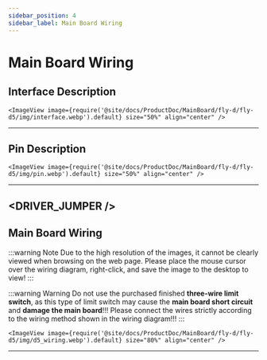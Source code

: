 ```yaml
---
sidebar_position: 4
sidebar_label: Main Board Wiring
---
```




# Main Board Wiring

## Interface Description

    <ImageView image={require('@site/docs/ProductDoc/MainBoard/fly-d/fly-d5/img/interface.webp').default} size="50%" align="center" />

----

## Pin Description

    <ImageView image={require('@site/docs/ProductDoc/MainBoard/fly-d/fly-d5/img/pin.webp').default} size="50%" align="center" />
---

<DRIVER_JUMPER />
---

## Main Board Wiring

:::warning Note
Due to the high resolution of the images, it cannot be clearly viewed when browsing on the web page. Please place the mouse cursor over the wiring diagram, right-click, and save the image to the desktop to view!
:::

:::warning Warning
Do not use the purchased finished **three-wire limit switch**, as this type of limit switch may cause the **main board short circuit** and **damage the main board**!!! Please connect the wires strictly according to the wiring method shown in the wiring diagram!!!
:::

    <ImageView image={require('@site/docs/ProductDoc/MainBoard/fly-d/fly-d5/img/d5_wiring.webp').default} size="80%" align="center" />

----
